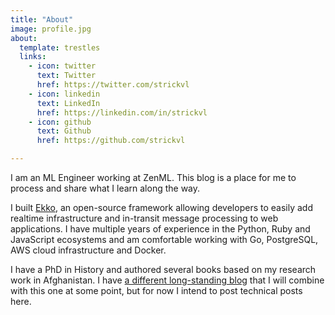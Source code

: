 ```yaml
---
title: "About"
image: profile.jpg
about:
  template: trestles
  links:
    - icon: twitter
      text: Twitter
      href: https://twitter.com/strickvl
    - icon: linkedin
      text: LinkedIn
      href: https://linkedin.com/in/strickvl
    - icon: github
      text: Github
      href: https://github.com/strickvl

---
```


I am an ML Engineer working at ZenML. This blog is a place for me to process and
share what I learn along the way.

I built [Ekko](https://ekko-realtime.com), an open-source framework allowing
developers to easily add realtime infrastructure and in-transit message
processing to web applications. I have multiple years of experience in the
Python, Ruby and JavaScript ecosystems and am comfortable working with Go,
PostgreSQL, AWS cloud infrastructure and Docker.

I have a PhD in History and authored several books based on my research work in
Afghanistan. I have [a different long-standing blog](https://www.alexstrick.com)
that I will combine with this one at some point, but for now I intend to post
technical posts here.
